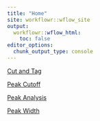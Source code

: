 ```yaml
---
title: "Home"
site: workflowr::wflow_site
output:
  workflowr::wflow_html:
    toc: false
editor_options:
  chunk_output_type: console
---
```


[Cut and Tag](https://infurnoheat.github.io/WardLab/docs/multiQC_cut_tag.html)

[Peak Cutoff](https://infurnoheat.github.io/WardLab/docs/peak_cutoff.html)

[Peak Analysis](https://infurnoheat.github.io/WardLab/docs/peak_analysis.html)

[Peak Width](https://infurnoheat.github.io/WardLab/docs/peak_width.html)
